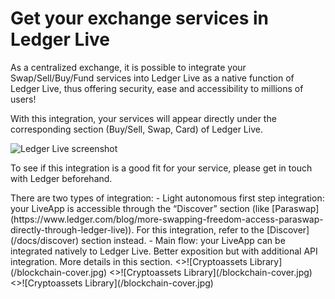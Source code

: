 
# Get your exchange services in Ledger Live

As a centralized exchange, it is possible to integrate your Swap/Sell/Buy/Fund services into Ledger Live as a native function of Ledger Live, thus offering security, ease and accessibility to millions of users!

With this integration, your services will appear directly under the corresponding section (Buy/Sell, Swap, Card) of Ledger Live. 

<img
      alt="Ledger Live screenshot"
      src="/exchange/screen-ledger-live-native-integration.png"
/>

To see if this integration is a good fit for your service, please get in touch with Ledger beforehand.

<Callout type="info" emoji="👉">
  There are two types of integration:
  - Light autonomous first step integration: your LiveApp is accessible through the “Discover” section (like [Paraswap](https://www.ledger.com/blog/more-swapping-freedom-access-paraswap-directly-through-ledger-live)). For this integration, refer to the [Discover](/docs/discover) section instead.  
  - Main flow: your LiveApp can be integrated natively to Ledger Live. Better exposition but with additional API integration. More details in this section.
</Callout>


<Cards num={3}>
  <Card 
    image
    arrow
    title="Swap Integration" 
    href="/docs/exchange/swap">
    <>![Cryptoassets Library](/blockchain-cover.jpg)</> 
  </Card>
  <Card 
    image
    arrow
    title="Sell Integration" 
    href="/docs/exchange/sell">
    <>![Cryptoassets Library](/blockchain-cover.jpg)</> 
  </Card>
  <Card 
    image
    arrow
    title="Buy Integration" 
    href="/docs/exchange/buy">
    <>![Cryptoassets Library](/blockchain-cover.jpg)</> 
  </Card>
</Cards>